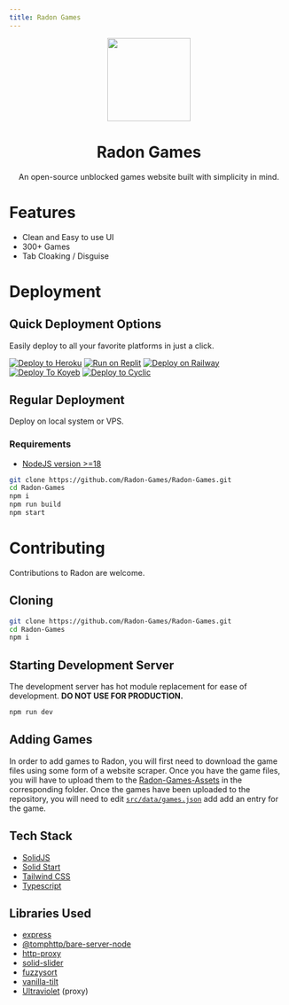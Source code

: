 ```yaml
---
title: Radon Games
---
```


<p align="center">
  <kbd>
    <img width="150px" src="https://avatars.githubusercontent.com/u/107269758">
  </kbd>
</p>

<h1 align="center">
  Radon Games
</h1>

<p align="center">
  An open-source unblocked games website built with simplicity in mind.
</p>

# Features

- Clean and Easy to use UI
- 300+ Games
- Tab Cloaking / Disguise

# Deployment

## Quick Deployment Options

Easily deploy to all your favorite platforms in just a click.

[![Deploy to Heroku](https://raw.githubusercontent.com/BinBashBanana/deploy-buttons/master/buttons/remade/heroku.svg)](https://heroku.com/deploy/?template=https://github.com/Radon-Games/Radon-Games)
[![Run on Replit](https://raw.githubusercontent.com/BinBashBanana/deploy-buttons/master/buttons/remade/replit.svg)](https://replit.com/github/Radon-Games/Radon-Games)
[![Deploy on Railway](https://binbashbanana.github.io/deploy-buttons/buttons/remade/railway.svg)](https://railway.app/new/template/ZXOCUM?referralCode=6_qmvT)
[![Deploy To Koyeb](https://binbashbanana.github.io/deploy-buttons/buttons/remade/koyeb.svg)](https://app.koyeb.com/deploy?type=git&repository=github.com/Radon-Games/Radon-Games&branch=main&name=Radon-Games)
[![Deploy to Cyclic](https://binbashbanana.github.io/deploy-buttons/buttons/remade/cyclic.svg)](https://app.cyclic.sh/api/app/deploy/Radon-Games/Radon-Games)

## Regular Deployment

Deploy on local system or VPS.

### Requirements

- [NodeJS version >=18](https://nodejs.org/)

```bash
git clone https://github.com/Radon-Games/Radon-Games.git
cd Radon-Games
npm i
npm run build
npm start
```

# Contributing

Contributions to Radon are welcome.

## Cloning

```bash
git clone https://github.com/Radon-Games/Radon-Games.git
cd Radon-Games
npm i
```

## Starting Development Server

The development server has hot module replacement for ease of development. **DO NOT USE FOR PRODUCTION.**

```bash
npm run dev
```

## Adding Games

In order to add games to Radon, you will first need to download the game files using some form of a website scraper. Once you have the game files, you will have to upload them to the [Radon-Games-Assets](https://github.com/Radon-Games/Radon-Games-Assets) in the corresponding folder. Once the games have been uploaded to the repository, you will need to edit [`src/data/games.json`](https://github.com/cohenerickson/Radon-Games/blob/main/src/data/games.json) add add an entry for the game.

## Tech Stack

- [SolidJS](https://www.solidjs.com/)
- [Solid Start](https://start.solidjs.com/)
- [Tailwind CSS](https://tailwindcss.com/)
- [Typescript](https://www.typescriptlang.org/)

## Libraries Used

- [express](https://www.npmjs.com/package/express)
- [@tomphttp/bare-server-node](https://www.npmjs.com/package/@tomphttp/bare-server-node)
- [http-proxy](https://www.npmjs.com/package/http-proxy)
- [solid-slider](https://www.npmjs.com/package/solid-slider)
- [fuzzysort](https://www.npmjs.com/package/fuzzysort)
- [vanilla-tilt](https://www.npmjs.com/package/vanilla-tilt)
- [Ultraviolet](https://github.com/titaniumnetwork-dev/Ultraviolet) (proxy)
